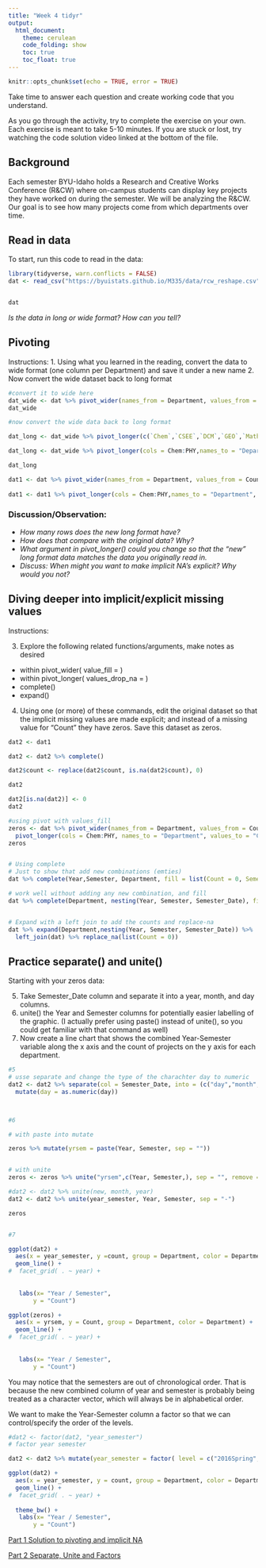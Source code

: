 ```yaml
---
title: "Week 4 tidyr"
output: 
  html_document:
    theme: cerulean
    code_folding: show
    toc: true
    toc_float: true
---
```


```r
knitr::opts_chunk$set(echo = TRUE, error = TRUE)
```

Take time to answer each question and create working code that you understand.

As you go through the activity, try to complete the exercise on your own. Each exercise is meant to take 5-10 minutes. If you are stuck or lost, try watching the code solution video linked at the bottom of the file.

## Background

Each semester BYU-Idaho holds a Research and Creative Works Conference (R&CW) where on-campus students can display key projects they have worked on during the semester. We will be analyzing the R&CW. Our goal is to see how many projects come from which departments over time.

## Read in data

To start, run this code to read in the data:


```r
library(tidyverse, warn.conflicts = FALSE)
dat <- read_csv("https://byuistats.github.io/M335/data/rcw_reshape.csv")


dat


```

*Is the data in long or wide format? How can you tell?*

## Pivoting

Instructions:
1. Using what you learned in the reading, convert the data to wide format (one column per Department) and save it under a new name
2. Now convert the wide dataset back to long format

```r
#convert it to wide here
dat_wide <- dat %>% pivot_wider(names_from = Department, values_from = Count)
dat_wide

#now convert the wide data back to long format

dat_long <- dat_wide %>% pivot_longer(c(`Chem`,`CSEE`,`DCM`,`GEO`,`Math`,`ME`,`PHY`),names_to = "Department", values_to = "count")

dat_long <- dat_wide %>% pivot_longer(cols = Chem:PHY,names_to = "Department", values_to = "count")

dat_long

dat1 <- dat %>% pivot_wider(names_from = Department, values_from = Count) 
   
dat1 <- dat1 %>% pivot_longer(cols = Chem:PHY,names_to = "Department", values_to = "count")
```


### Discussion/Observation:

* *How many rows does the new long format have? *
* *How does that compare with the original data? Why?*
* *What argument in pivot_longer() could you change so that the "new" long format data matches the data you originally read in.*
*   *Discuss: When might you want to make implicit NA's explicit? Why would you not?*

## Diving deeper into implicit/explicit missing values

Instructions:

3. Explore the following related functions/arguments, make notes as desired
  - within pivot_wider( value_fill = )
  - within pivot_longer( values_drop_na = )
  - complete()
  - expand()
  
4. Using one (or more) of these commands, edit the original dataset so that the implicit missing values are made explicit; and instead of a missing value for "Count" they have zeros.  Save this dataset as zeros.

```r
dat2 <- dat1

dat2 <- dat2 %>% complete()

dat2$count <- replace(dat2$count, is.na(dat2$count), 0)

dat2

dat2[is.na(dat2)] <- 0
dat2

#using pivot with values_fill
zeros <- dat %>% pivot_wider(names_from = Department, values_from = Count, values_fill = 0) %>%
  pivot_longer(cols = Chem:PHY, names_to = "Department", values_to = "Count")
zeros


# Using complete
# Just to show that add new combinations (emties)
dat %>% complete(Year,Semester, Department, fill = list(Count = 0, Semester_Date = "2") )

# work well without adding any new combination, and fill 
dat %>% complete(Department, nesting(Year, Semester, Semester_Date), fill = list(Count = 0))


# Expand with a left join to add the counts and replace-na
dat %>% expand(Department,nesting(Year, Semester, Semester_Date)) %>% 
  left_join(dat) %>% replace_na(list(Count = 0))

```



## Practice separate() and unite()

Starting with your zeros data:

5. Take Semester_Date column and separate it into a year, month, and day columns.
6. unite() the Year and Semester columns for potentially easier labelling of the graphic. (I actually prefer using paste() instead of unite(), so you could get familiar with that command as well)
7. Now create a line chart that shows the combined Year-Semester variable along the x axis and the count of projects on the y axis for each department.

```r
#5
# usse separate and change the type of the charachter day to numeric
dat2 <- dat2 %>% separate(col = Semester_Date, into = (c("day","month", "year"))) %>%
  mutate(day = as.numeric(day))



#6

# with paste into mutate

zeros %>% mutate(yrsem = paste(Year, Semester, sep = ""))


# with unite
zeros <- zeros %>% unite("yrsem",c(Year, Semester,), sep = "", remove = FALSE)

#dat2 <- dat2 %>% unite(new, month, year)
dat2 <- dat2 %>% unite(year_semester, Year, Semester, sep = "-")

zeros


#7 

ggplot(dat2) + 
  aes(x = year_semester, y =count, group = Department, color = Department) + 
  geom_line() +
#  facet_grid( . ~ year) +
 
  
   labs(x= "Year / Semester",
       y = "Count")

ggplot(zeros) + 
  aes(x = yrsem, y = Count, group = Department, color = Department) + 
  geom_line() +
#  facet_grid( . ~ year) +
 
 
   labs(x= "Year / Semester",
       y = "Count")

```

You may notice that the semesters are out of chronological order. That is because the new combined column of year and semester is probably being treated as a character vector, which will always be in alphabetical order.

We want to make the Year-Semester column a factor so that we can control/specify the order of the levels.

```r
#dat2 <- factor(dat2, "year_semester")
# factor year semester 

dat2 <- dat2 %>% mutate(year_semester = factor( level = c("2016Spring","2016Fall","2017Winter","2017Spring","2017Fall","2018Winter")))

ggplot(dat2) + 
  aes(x = year_semester, y = count, group = Department, color = Department) + 
  geom_line() +
#  facet_grid( . ~ year) +
 
  theme_bw() +
   labs(x= "Year / Semester",
       y = "Count")

```

[Part 1 Solution to pivoting and implicit NA](https://www.loom.com/share/d49bb263d8194e60b58465a45d1b49c6?sharedAppSource=personal_library)

[Part 2 Separate, Unite and Factors](https://www.loom.com/share/26b5f4b094cd4c8c8bc82c381c71730a)
